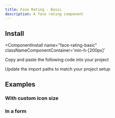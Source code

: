```yaml
---
title: Face Rating - Basic
description: A face rating component
---
```



<ComponentPreview 
  name="face-rating-basic-ex-01"     
  classNameComponentContainer='min-h-[200px]' 
/>


## Install
<ComponentInstall
  name="face-rating-basic"     
  classNameComponentContainer='min-h-[200px]' 
>
<CLIInstall  name="face-rating-basic"   />

<ManualInstall>

<Steps>

<Step>

Copy and paste the following code into your project

</Step>

<ComponentSource name="face-rating-basic"/>

<Step>

Update the import paths to match your project setup

</Step>

</Steps>


</ManualInstall>


</ComponentInstall>


## Examples

### With custom icon size

<ComponentPreview 
  name="face-rating-basic-ex-02"     
  classNameComponentContainer='min-h-[200px]' 
/>

### In a form

<ComponentPreview 
  name="face-rating-basic-ex-03"     
  classNameComponentContainer='min-h-[200px]' 
/>



